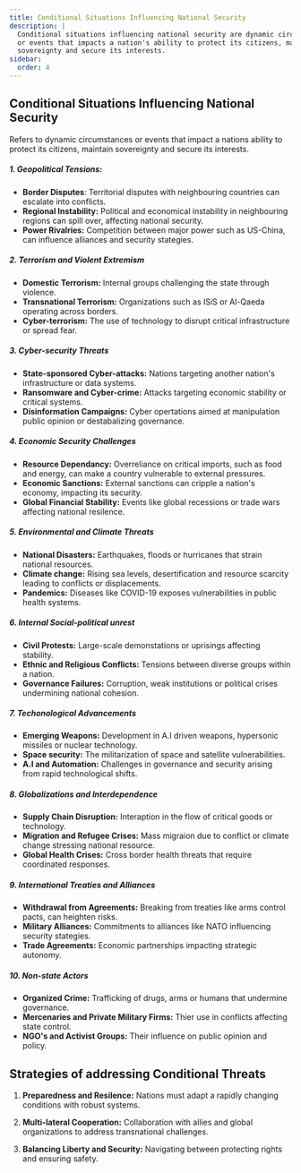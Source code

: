 ```yaml
---
title: Conditional Situations Influencing National Security
description: | 
  Conditional situations influencing national security are dynamic circumstances
  or events that impacts a nation's ability to protect its citizens, maintain
  sovereignty and secure its interests.
sidebar: 
  order: 4
---
```


## Conditional Situations Influencing National Security

Refers to dynamic circumstances or events that impact a nations ability to 
protect its citizens, maintain sovereignty and secure its interests.

##### 1. Geopolitical Tensions: 

- **Border Disputes**: Territorial disputes with neighbouring countries can escalate
into conflicts.
- **Regional Instability:** Political and economical instability in neighbouring
regions can spill over, affecting national security.
- **Power Rivalries:** Competition between major power such as US-China, can 
influence alliances and security stategies.

##### 2. Terrorism and Violent Extremism

- **Domestic Terrorism:** Internal groups challenging the state through violence.
- **Transnational Terrorism:** Organizations such as ISiS or Al-Qaeda operating
across borders.
- **Cyber-terrorism:** The use of technology to disrupt critical infrastructure
or spread fear.

##### 3. Cyber-security Threats

- **State-sponsored Cyber-attacks:** Nations targeting another nation's infrastructure
or data systems.
- **Ransomware and Cyber-crime:** Attacks targeting economic stability or critical
systems.
- **Disinformation Campaigns:** Cyber opertations aimed at manipulation public 
opinion or destabalizing governance.

##### 4. Economic Security Challenges

- **Resource Dependancy:** Overreliance on critical imports, such as food and 
energy, can make a country vulnerable to external pressures.
- **Economic Sanctions:** External sanctions can cripple a nation's economy,
impacting its security.
- **Global Financial Stability:** Events like global recessions or trade wars
affecting national resilence.

##### 5. Environmental and Climate Threats

- **National Disasters:** Earthquakes, floods or hurricanes that strain national
resources.
- **Climate change:** Rising sea levels, desertification and resource scarcity 
leading to conflicts or displacements.
- **Pandemics:** Diseases like COVID-19 exposes vulnerabilities in public health
systems.

##### 6. Internal Social-political unrest

- **Civil Protests:** Large-scale demonstations or uprisings affecting stability.
- **Ethnic and Religious Conflicts:** Tensions between diverse groups within a
nation.
- **Governance Failures:** Corruption, weak institutions or political crises
undermining national cohesion.

##### 7. Techonological Advancements

- **Emerging Weapons:** Development in A.I driven weapons, hypersonic missiles
or nuclear technology.
- **Space security:** The militarization of space and satellite vulnerabilities.
- **A.I and Automation:** Challenges in governance and security arising from
rapid technological shifts.

##### 8. Globalizations and Interdependence

- **Supply Chain Disruption:** Interaption in the flow of critical goods or 
technology.
- **Migration and Refugee Crises:** Mass migraion due to conflict or climate change
stressing national resource.
- **Global Health Crises:** Cross border health threats that require coordinated 
responses.

##### 9. International Treaties and Alliances

- **Withdrawal from Agreements:** Breaking from treaties like arms control pacts,
can heighten risks.
- **Military Alliances:** Commitments to alliances like NATO influencing security
stategies.
- **Trade Agreements:** Economic partnerships impacting strategic autonomy.

##### 10. Non-state Actors

- **Organized Crime:** Trafficking of drugs, arms or humans that undermine 
governance.
- **Mercenaries and Private Military Firms:** Thier use in conflicts affecting 
state control.
- **NGO's and Activist Groups:** Their influence on public opinion and policy.

## Strategies of addressing Conditional Threats

1. **Preparedness and Resilence:** Nations must adapt a rapidly changing conditions
with robust systems.

2. **Multi-lateral Cooperation:** Collaboration with allies and global organizations
to address transnational challenges.

3. **Balancing Liberty and Security:** Navigating between protecting rights and 
ensuring safety.

